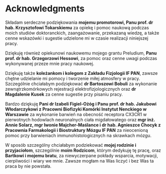 # Acknowledgments {- .unnumbered}

Składam serdeczne podziękowania **mojemu promotorowi, Panu prof. dr hab. Krzysztofowi Tokarskiemu**
za opiekę i pomoc naukową podczas moich studiów doktoranckich, 
zaangażowanie, przekazaną wiedzę, a także cenne wskazówki i sugestie
udzielone mi w czasie realizacji niniejszej pracy.

Dziękuję również opiekunowi naukowemu mojego grantu Preludium, **Panu prof. dr hab. Grzegorzowi Hessowi**,
za pomoc oraz cenne uwagi podczas wykonywanej przeze mnie pracy naukowej.

Dziękuję także **koleżankom i kolegom z Zakładu Fizjologii IF PAN**, 
zawsze chętne udzielanie mi pomocy i tworzenie miłej atmosfery w pracy.
Szczególnie chciałabym podziękować **dr Bartoszowi Bobuli** za wykonanie zewnątrzkomórkowych rejestracji elektrofizjologicznych oraz **dr Magdalenie Kusek** za cenne sugestie przy pisaniu pracy.

Bardzo dziękuję **Pani dr Izabeli Figiel-Ożóg i Panu prof. dr hab. Jakubowi Włodarczykowi z Pracowni Biofizyki Komórki Instytut Nenckiego w Warszawie** za wykonanie barwień na obecność receptora CX3CR1 w pierwotnych hodowlach neuronalnych ciała migdałowatego oraz **mgr inż. Annie Solarz, mgr Iwonie Majcher-Maślance i dr hab. Agnieszce Chocyk z Pracownia Farmakologii i Biostruktury Mózgu IF PAN** za nieocenioną pomoc przy barwieniach immunohistologicznych na skrawkach mózgu.  


W sposób szczególny chciałabym podziekować **mojej rodzinie i przyjaciołom**, szczególnie **moim Rodzicom**, którym dedykuję tę pracę, oraz **Bartkowi i mojemu bratu**, za niewyczerpane pokłady wsparcia, motywacji, cierpliwości i wiary we mnie.
Zawsze mogłam na Was liczyć i bez Was ta praca by nie powstała.

\newpage
